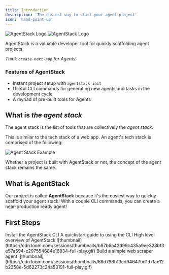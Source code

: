 ```yaml
---
title: Introduction
description: 'The easiest way to start your agent project'
icon: 'hand-point-up'
---
```


<img
  className="block dark:hidden"
  src="/logo/light.svg"
  alt="AgentStack Logo"
/>
<img
  className="hidden dark:block"
  src="/logo/dark.svg"
  alt="AgentStack Logo"
/>

AgentStack is a valuable developer tool for quickly scaffolding agent projects.

_Think `create-next-app` for Agents._

### Features of AgentStack
- Instant project setup with `agentstack init`
- Useful CLI commands for generating new agents and tasks in the development cycle
- A myriad of pre-built tools for Agents

## What is _the agent stack_
The agent stack is the list of tools that are collectively the _agent stack_.

This is similar to the tech stack of a web app. An agent's tech stack is comprised of the following:

<img
  src="/images/the_agent_stack.png"
  alt="Agent Stack Example"
/>

Whether a project is built with AgentStack or not, the concept of the agent stack remains the same.

## What is **AgentStack**
Our project is called **AgentStack** because it's the easiest way to quickly scaffold your agent stack! With a couple CLI commands, you can create a near-production ready agent!

## First Steps

<CardGroup cols={2}>
  <Card
    title="Installation"
    icon="cloud-arrow-down"
    href="/installation"
  >
    Install the AgentStack CLI
  </Card>
  <Card
    title="Quickstart"
    icon="circle-play"
    href="/quickstart"
  >
    A quickstart guide to using the CLI
  </Card>
    <Card title="Overview" icon="cloud" href="https://www.loom.com/share/b87b6a42d99c435a9ee328bf3e57a594" target="_blank">
      High level overview of AgentStack
      ![thumbnail](https://cdn.loom.com/sessions/thumbnails/b87b6a42d99c435a9ee328bf3e57a594-c297554684e16934-full-play.gif)
    </Card>
    <Card title="Tutorial" icon="person-carry-box" href="https://www.loom.com/share/68d796b13cd94647bd1d7fae12b2358e?sid=7fdf595b-de84-4d51-9a81-ef1e9c8ac71c" target="_blank">
      Build a simple web scraper agent
      ![thumbnail](https://cdn.loom.com/sessions/thumbnails/68d796b13cd94647bd1d7fae12b2358e-5d62273c24a53191-full-play.gif)
    </Card>
</CardGroup>